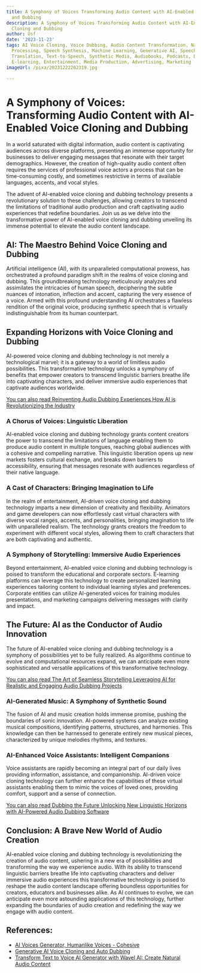 ```yaml
---
title: A Symphony of Voices Transforming Audio Content with AI-Enabled Voice Cloning
  and Dubbing
description: A Symphony of Voices Transforming Audio Content with AI-Enabled Voice
  Cloning and Dubbing
author: Usf
date: '2023-11-23'
tags: AI Voice Cloning, Voice Dubbing, Audio Content Transformation, Natural Language
  Processing, Speech Synthesis, Machine Learning, Generative AI, Speech-to-Speech
  Translation, Text-to-Speech, Synthetic Media, Audiobooks, Podcasts, Documentaries,
  E-learning, Entertainment, Media Production, Advertising, Marketing
imageUrl: /pixa/20231222202319.jpg

---
```

# A Symphony of Voices: Transforming Audio Content with AI-Enabled Voice Cloning and  Dubbing

In a world saturated with digital information, audio content is captivating audiences across diverse platforms, presenting an immense opportunity for businesses to deliver engaging messages that resonate with  their target demographics. However,  the  creation of high-quality audio content often requires the services of  professional voice actors a process that can be time-consuming costly, and sometimes  restrictive in terms of available languages, accents, and vocal styles.

The advent of AI-enabled voice cloning and dubbing technology presents a revolutionary solution to these challenges, allowing creators to transcend the limitations of traditional audio production and craft  captivating  audio  experiences that redefine boundaries. Join us as we delve into the transformative power of AI-enabled voice cloning and dubbing unveiling its immense potential to elevate the audio content landscape.

## AI:  The Maestro Behind Voice Cloning and Dubbing

Artificial  intelligence (AI), with its unparalleled computational prowess, has orchestrated a profound paradigm  shift  in the realms of voice cloning  and dubbing. This  groundbreaking technology meticulously analyzes and assimilates the intricacies of human speech, deciphering the  subtle nuances of intonation, inflection and accent, capturing  the very essence of a  voice. Armed with this profound understanding  AI orchestrates a flawless rendition of the original voice,  producing synthetic speech that is virtually indistinguishable from  its human counterpart.

## Expanding Horizons with Voice Cloning and Dubbing

AI-powered voice cloning and dubbing technology is not merely a technological marvel; it is  a  gateway to  a world of limitless audio possibilities. This transformative technology unlocks a symphony of benefits that empower creators to transcend linguistic barriers breathe life into captivating characters, and deliver immersive audio experiences that captivate audiences worldwide.

[You can  also read Reinventing Audio  Dubbing Experiences How AI is  Revolutionizing the Industry](Reinventing%20Audio%20Dubbing%20Experiences%20How%20AI%20is%20Revolutionizing%20the%20Industry)


### A  Chorus of Voices: Linguistic Liberation

AI-enabled voice cloning and dubbing technology grants content creators the power to transcend the limitations of language enabling them to  produce audio content in multiple tongues, reaching  global  audiences with  a cohesive and compelling narrative. This linguistic liberation  opens up new markets  fosters cultural exchange, and breaks down barriers to accessibility, ensuring that  messages resonate with  audiences  regardless of their native  language.

### A Cast of Characters: Bringing Imagination to Life

In the realm of entertainment, AI-driven voice cloning and dubbing technology imparts a new dimension of creativity and flexibility. Animators  and game  developers  can now effortlessly cast virtual characters with diverse  vocal  ranges, accents, and personalities, bringing imagination to life with unparalleled realism. The technology  grants creators the freedom to experiment with  different vocal styles, allowing them to craft characters that are both captivating and authentic.

### A Symphony of Storytelling: Immersive Audio Experiences

Beyond entertainment, AI-enabled voice cloning  and dubbing technology is poised to transform the educational and corporate sectors. E-learning platforms can leverage this  technology to create  personalized learning experiences tailoring content to individual learning  styles  and preferences. Corporate entities can utilize AI-generated voices for training modules presentations, and marketing campaigns delivering messages with clarity and impact.

## The Future: AI as the Conductor of Audio Innovation

The future of AI-enabled voice cloning and dubbing technology is  a  symphony of possibilities yet to be fully realized. As algorithms continue to evolve and computational resources expand, we can anticipate even more sophisticated and versatile applications of this transformative technology.

[You can also read The Art of Seamless Storytelling Leveraging AI for Realistic  and  Engaging Audio Dubbing Projects](The%20Art%20of%20Seamless%20Storytelling%20Leveraging%20AI%20for%20Realistic%20and%20Engaging%20Audio%20Dubbing%20Projects)


### AI-Generated Music: A Symphony of  Synthetic  Sound

The fusion  of AI and music creation holds immense promise, pushing the boundaries of sonic innovation. AI-powered systems can  analyze existing musical compositions, identifying patterns, structures, and harmonies. This knowledge can then be harnessed to generate entirely new musical pieces, characterized by unique  melodies rhythms, and textures.

###  AI-Enhanced Voice Assistants:  Intelligent Companions

Voice assistants  are rapidly becoming an integral part of our daily lives providing  information, assistance, and companionship. AI-driven voice cloning technology can further enhance the capabilities of these virtual assistants enabling them to mimic the voices of loved ones, providing comfort, support and a  sense of connection.

[You can also  read Dubbing the Future  Unlocking New Linguistic Horizons with AI-Powered Audio Dubbing Software](Dubbing%20the%20Future%20Unlocking%20New%20Linguistic%20Horizons%20with%20AI-Powered%20Audio%20Dubbing%20Software)


## Conclusion: A Brave New World of Audio Creation

AI-enabled voice cloning and dubbing technology is revolutionizing the creation of  audio content, ushering in a new era of possibilities and transforming the way we experience audio. With its ability to transcend linguistic barriers breathe  life into captivating  characters and  deliver  immersive audio experiences this transformative technology  is  poised to reshape the audio content  landscape offering boundless opportunities for creators, educators and businesses alike. As AI continues to  evolve, we  can anticipate even more  astounding applications of this technology, further expanding the boundaries of audio creation and redefining the way we engage with audio content.

## References:
- [AI Voices Generator, Humanlike Voices - Cohesive](https://cohesive.so/features/ai-voices)
- [Generative AI Voice Cloning and Auto Dubbing](https://soca.ai/)
- [Transform Text to Voice AI Generator with Wavel AI: Create Natural Audio Content](https://wavel.ai/studio/ai-text-to-voice-generator)
